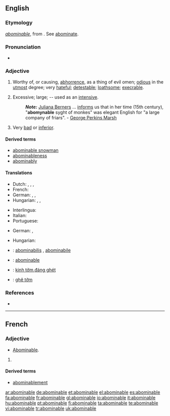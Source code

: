 ==English==

===Etymology===
{{etyl|fr}} ''[[abominable#French|abominable]]'', from {{etyl|la}} {{term|abominabilis|abōminābilis|lang=la}}. See [[abominate]].

===Pronunciation===
* {{audio|en-us-abominable.ogg|Audio (US)}}

===Adjective===
{{en-adj}}

# Worthy of, or causing, [[abhorrence]], as a thing of evil omen; [[odious]] in the [[utmost]] degree; very [[hateful]]; [[detestable]]; [[loathsome]]; [[execrable]].
# {{obsolete}} Excessive; large; -- used as an [[intensive]].
#: '''''Note:''''' [[w:Juliana Berners|Juliana Berners]] ... [[informs]] us that in her time (15th century), "'''abomynable''' syght of monkes" was elegant English for "a large company of friars". - [[w:George Perkins Marsh|George Perkins Marsh]]
# Very [[bad]] or [[inferior]].

====Derived terms====
* [[abominable snowman]]
* [[abominableness]]
* [[abominably]]

====Translations====
{{trans-top|hateful; detestable; loathsome}}
*Dutch: {{t|nl|abominabel}}, {{t|nl|afstotelijk}}, {{t|nl|verschrikkelijk}}, {{t|nl|afschuwelijk}}
*French: {{t|fr|abominable}}
*German: {{t+|de|verabscheuungswürdig}}, {{t+|de|verhasst}}, {{t+|de|abscheulich}}
*Hungarian: {{t|hu|utálatos}}, {{t|hu|undorító}}, {{t|hu|gyűlöletes}}
{{trans-mid}}
*Interlingua: {{t|ia|abominabile}}
*Italian: {{t|it|abominabile}}
*Portuguese: {{t+|pt|abominável}}
{{trans-bottom}}

{{trans-top|(obsolete) excessive; large}}
* German: {{t+|de|riesig}}, {{t+|de|monströs}}
{{trans-mid}}
{{trans-bottom}}

{{trans-top|very bad or inferior}}
* Hungarian: {{t|hu|förtelmes}}
{{trans-mid}}
{{trans-bottom}}

{{checktrans-top}}
* {{ttbc|Latin}}: [[abominabilis]] {{m|f}}, [[abominabile]] {{n}}
* {{ttbc|Spanish}}: [[abominable]]
{{trans-mid}}
* {{ttbc|Vietnamese}}: [[kinh tởm]],[[đáng ghét]]
* {{ttbc|Vietnamese}}: [[ghê tởm]]
{{trans-bottom}}

===References===
* {{R:Webster 1913|abominable}}

----

==French==

===Adjective===
{{fr-adj}}
* [[abominable#English|Abominable]].

# {{defn|French}}

====Derived terms====
* [[abominablement]]

[[ar:abominable]]
[[de:abominable]]
[[et:abominable]]
[[el:abominable]]
[[es:abominable]]
[[fa:abominable]]
[[fr:abominable]]
[[gl:abominable]]
[[io:abominable]]
[[it:abominable]]
[[hu:abominable]]
[[pt:abominable]]
[[fi:abominable]]
[[ta:abominable]]
[[te:abominable]]
[[vi:abominable]]
[[tr:abominable]]
[[uk:abominable]]